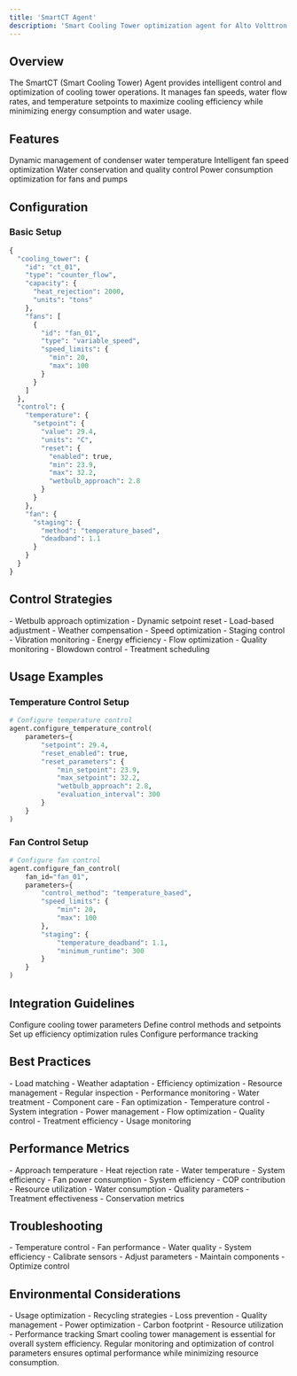 ```yaml
---
title: 'SmartCT Agent'
description: 'Smart Cooling Tower optimization agent for Alto Volttron'
---
```


## Overview

The SmartCT (Smart Cooling Tower) Agent provides intelligent control and optimization of cooling tower operations. It manages fan speeds, water flow rates, and temperature setpoints to maximize cooling efficiency while minimizing energy consumption and water usage.

## Features

<CardGroup cols={2}>
  <Card title="Temperature Control" icon="temperature-half">
    Dynamic management of condenser water temperature
  </Card>
  <Card title="Fan Control" icon="fan">
    Intelligent fan speed optimization
  </Card>
  <Card title="Water Management" icon="droplet">
    Water conservation and quality control
  </Card>
  <Card title="Energy Optimization" icon="bolt">
    Power consumption optimization for fans and pumps
  </Card>
</CardGroup>

## Configuration

### Basic Setup

```python
{
  "cooling_tower": {
    "id": "ct_01",
    "type": "counter_flow",
    "capacity": {
      "heat_rejection": 2000,
      "units": "tons"
    },
    "fans": [
      {
        "id": "fan_01",
        "type": "variable_speed",
        "speed_limits": {
          "min": 20,
          "max": 100
        }
      }
    ]
  },
  "control": {
    "temperature": {
      "setpoint": {
        "value": 29.4,
        "units": "C",
        "reset": {
          "enabled": true,
          "min": 23.9,
          "max": 32.2,
          "wetbulb_approach": 2.8
        }
      }
    },
    "fan": {
      "staging": {
        "method": "temperature_based",
        "deadband": 1.1
      }
    }
  }
}
```

## Control Strategies

<AccordionGroup>
  <Accordion title="Temperature Control">
    - Wetbulb approach optimization
    - Dynamic setpoint reset
    - Load-based adjustment
    - Weather compensation
  </Accordion>
  
  <Accordion title="Fan Management">
    - Speed optimization
    - Staging control
    - Vibration monitoring
    - Energy efficiency
  </Accordion>
  
  <Accordion title="Water Management">
    - Flow optimization
    - Quality monitoring
    - Blowdown control
    - Treatment scheduling
  </Accordion>
</AccordionGroup>

## Usage Examples

### Temperature Control Setup

```python
# Configure temperature control
agent.configure_temperature_control(
    parameters={
        "setpoint": 29.4,
        "reset_enabled": true,
        "reset_parameters": {
            "min_setpoint": 23.9,
            "max_setpoint": 32.2,
            "wetbulb_approach": 2.8,
            "evaluation_interval": 300
        }
    }
)
```

### Fan Control Setup

```python
# Configure fan control
agent.configure_fan_control(
    fan_id="fan_01",
    parameters={
        "control_method": "temperature_based",
        "speed_limits": {
            "min": 20,
            "max": 100
        },
        "staging": {
            "temperature_deadband": 1.1,
            "minimum_runtime": 300
        }
    }
)
```

## Integration Guidelines

<Steps>
  <Step title="Equipment Setup">
    Configure cooling tower parameters
  </Step>
  <Step title="Control Strategy">
    Define control methods and setpoints
  </Step>
  <Step title="Optimization">
    Set up efficiency optimization rules
  </Step>
  <Step title="Monitoring">
    Configure performance tracking
  </Step>
</Steps>

## Best Practices

<CardGroup cols={2}>
  <Card title="Operation Strategy" icon="gears">
    - Load matching
    - Weather adaptation
    - Efficiency optimization
    - Resource management
  </Card>
  <Card title="Maintenance" icon="wrench">
    - Regular inspection
    - Performance monitoring
    - Water treatment
    - Component care
  </Card>
  <Card title="Energy Efficiency" icon="leaf">
    - Fan optimization
    - Temperature control
    - System integration
    - Power management
  </Card>
  <Card title="Water Conservation" icon="droplet">
    - Flow optimization
    - Quality control
    - Treatment efficiency
    - Usage monitoring
  </Card>
</CardGroup>

## Performance Metrics

<AccordionGroup>
  <Accordion title="Thermal Performance">
    - Approach temperature
    - Heat rejection rate
    - Water temperature
    - System efficiency
  </Accordion>
  
  <Accordion title="Energy Performance">
    - Fan power consumption
    - System efficiency
    - COP contribution
    - Resource utilization
  </Accordion>
  
  <Accordion title="Water Management">
    - Water consumption
    - Quality parameters
    - Treatment effectiveness
    - Conservation metrics
  </Accordion>
</AccordionGroup>

## Troubleshooting

<CardGroup cols={2}>
  <Card title="Common Issues" icon="triangle-exclamation">
    - Temperature control
    - Fan performance
    - Water quality
    - System efficiency
  </Card>
  <Card title="Solutions" icon="screwdriver-wrench">
    - Calibrate sensors
    - Adjust parameters
    - Maintain components
    - Optimize control
  </Card>
</CardGroup>

## Environmental Considerations

<AccordionGroup>
  <Accordion title="Water Conservation">
    - Usage optimization
    - Recycling strategies
    - Loss prevention
    - Quality management
  </Accordion>
  
  <Accordion title="Energy Efficiency">
    - Power optimization
    - Carbon footprint
    - Resource utilization
    - Performance tracking
  </Accordion>
</AccordionGroup>

<Note>
  Smart cooling tower management is essential for overall system efficiency. Regular monitoring and optimization of control parameters ensures optimal performance while minimizing resource consumption.
</Note> 